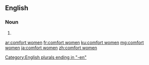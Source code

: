==English==

===Noun===
{{head|en|noun plural form}}

# {{plural of|comfort woman|lang=en}}

[[Category:English plurals ending in "-en"]]

[[ar:comfort women]]
[[fr:comfort women]]
[[ku:comfort women]]
[[mg:comfort women]]
[[ja:comfort women]]
[[zh:comfort women]]